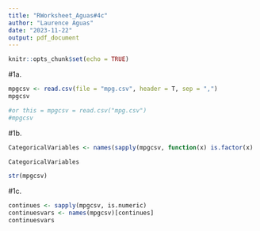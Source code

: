 ```yaml
---
title: "RWorksheet_Aguas#4c"
author: "Laurence Aguas"
date: "2023-11-22"
output: pdf_document
---
```


```r
knitr::opts_chunk$set(echo = TRUE)
```

#1a.
```r

mpgcsv <- read.csv(file = "mpg.csv", header = T, sep = ",")
mpgcsv

#or this = mpgcsv = read.csv("mpg.csv")
#mpgcsv

```
#1b.
```r

CategoricalVariables <- names(sapply(mpgcsv, function(x) is.factor(x) || is.character(x)))

CategoricalVariables

str(mpgcsv)

```

#1c.
```r

continues <- sapply(mpgcsv, is.numeric)
continuesvars <- names(mpgcsv)[continues] 
continuesvars


```
